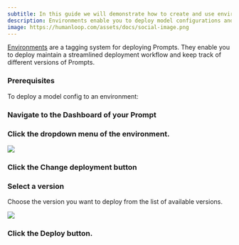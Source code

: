 ```yaml
---
subtitle: In this guide we will demonstrate how to create and use environments.
description: Environments enable you to deploy model configurations and experiments, making them accessible via API, while also maintaining a streamlined production workflow.
image: https://humanloop.com/assets/docs/social-image.png
---
```


[Environments](/docs/v5/concepts/environments) are a tagging system for deploying Prompts. They enable you to deploy maintain a streamlined deployment workflow and keep track of different versions of Prompts.

### Prerequisites

<Markdown src="../../../snippets/prereq-point-prompt.mdx" />

To deploy a model config to an environment:

<Steps>

### Navigate to the **Dashboard** of your Prompt

### Click the dropdown menu of the environment.

<img src="../../../assets/images/1b04c4c-image.png" />

### Click the **Change deployment** button

### Select a version

Choose the version you want to deploy from the list of available versions.

<img src="../../../assets/images/a4a5484-image.png" />

### Click the **Deploy** button.

</Steps>
